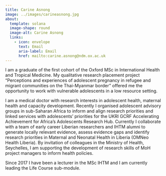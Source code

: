 ```yaml
---
title: Carine Asnong
image: ../images/carineasnong.jpg
about:
  template: solana
  image-shape: round
  image-alt: Carine Asnong
  links:
    - icon: envelope
      text: Email
      aria-label: Email
      href: mailto:carine.asnong@ndm.ox.ac.uk
---
```


I am a graduate of the first cohort of the Oxford MSc in International Health and Tropical Medicine. My qualitative research placement project “Perceptions and experiences of adolescent pregnancy in refugee and migrant communities on the Thai-Myanmar border” offered me the opportunity to work with vulnerable adolescents in a low resource setting. 

I am a medical doctor with research interests in adolescent health, maternal health and capacity development. Recently I organised adolescent advisory groups in sub-Saharan Africa to inform and align research priorities and linked services with adolescents’ priorities for the UKRI GCRF Accelerating Achievement for Africa’s Adolescents Research Hub. Currently I collaborate with a team of early career Liberian researchers and IHTM alumni to generate locally relevant evidence, assess evidence gaps and identify research priorities in Maternal and Neonatal Health in Liberia (OMNeo Health Liberia). By invitation of colleagues in the Ministry of Health, Seychelles, I am supporting the development of research skills of MoH project managers to inform health policies.

Since 2017 I have been a lecturer in the MSc IHTM and I am currently leading the Life Course sub-module.